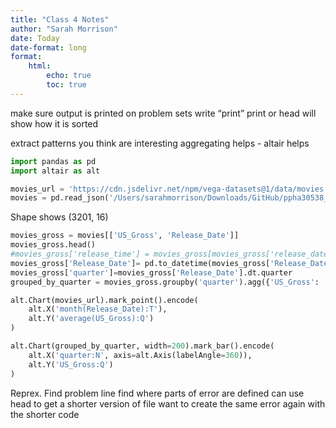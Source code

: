 ```yaml
---
title: "Class 4 Notes"
author: "Sarah Morrison"
date: Today
date-format: long
format: 
    html:
        echo: true
        toc: true
---
```

make sure output is printed on problem sets
    write "print"
print or head will show how it is sorted

extract patterns you think are interesting
aggregating helps - altair helps

```python
import pandas as pd
import altair as alt
```


```python
movies_url = 'https://cdn.jsdelivr.net/npm/vega-datasets@1/data/movies.json'
movies = pd.read_json('/Users/sarahmorrison/Downloads/GitHub/ppha30538_fall2024/movies.json')

```

Shape shows (3201, 16)


```python
movies_gross = movies[['US_Gross', 'Release_Date']]
movies_gross.head()
#movies_gross['release_time'] = movies_gross[movies_gross['release_date']==]
movies_gross['Release_Date']= pd.to_datetime(movies_gross['Release_Date'])
movies_gross['quarter']=movies_gross['Release_Date'].dt.quarter
grouped_by_quarter = movies_gross.groupby('quarter').agg({'US_Gross': 'median'}).reset_index()

```


```python
alt.Chart(movies_url).mark_point().encode(
    alt.X('month(Release_Date):T'),
    alt.Y('average(US_Gross):Q')
)
```


```python
alt.Chart(grouped_by_quarter, width=200).mark_bar().encode(
    alt.X('quarter:N', axis=alt.Axis(labelAngle=360)),
    alt.Y('US_Gross:Q')
)
```

Reprex.
Find problem line
find where parts of error are defined
    can use head to get a shorter version of file
want to create the same error again with the shorter code